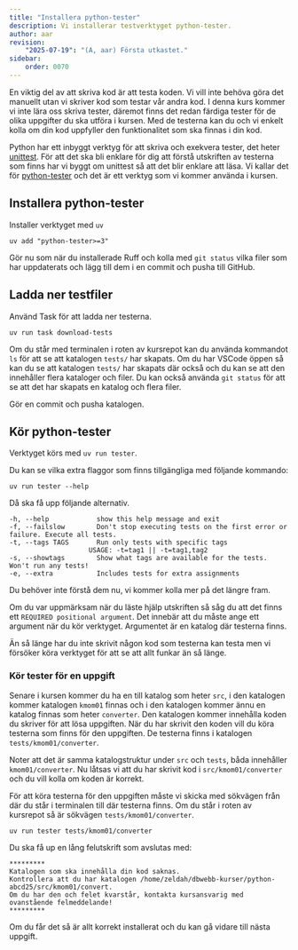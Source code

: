 ```yaml
---
title: "Installera python-tester" 
description: Vi installerar testverktyget python-tester.
author: aar
revision:
    "2025-07-19": "(A, aar) Första utkastet."
sidebar:
    order: 0070
---
```


En viktig del av att skriva kod är att testa koden. Vi vill inte behöva göra det manuellt utan vi skriver kod som testar vår andra kod. I denna kurs kommer vi inte lära oss skriva tester, däremot finns det redan färdiga tester för de olika uppgifter du ska utföra i kursen. Med de testerna kan du och vi enkelt kolla om din kod uppfyller den funktionalitet som ska finnas i din kod.

Python har ett inbyggt verktyg för att skriva och exekvera tester, det heter [unittest](https://docs.python.org/3/library/unittest.html). För att det ska bli enklare för dig att förstå utskriften av testerna som finns har vi byggt om unittest så att det blir enklare att läsa. Vi kallar det för [python-tester](https://pypi.org/project/python-tester/) och det är ett verktyg som vi kommer använda i kursen.



## Installera python-tester

Installer verktyget med `uv`

```console title="Installera python-tester med uv."
uv add "python-tester>=3"
```

Gör nu som när du installerade Ruff och kolla med `git status` vilka filer som har uppdaterats och lägg till dem i en commit och pusha till GitHub.



## Ladda ner testfiler

Använd Task för att ladda ner testerna.

```console title="Ladda ner tester med Task"
uv run task download-tests
```

Om du står med terminalen i roten av kursrepot kan du använda kommandot `ls` för att se att katalogen `tests/` har skapats. Om du har VSCode öppen så kan du se att katalogen `tests/` har skapats där också och du kan se att den innehåller flera kataloger och filer. Du kan också använda `git status` för att se att det har skapats en katalog och flera filer.

Gör en commit och pusha katalogen.




## Kör python-tester

Verktyget körs med `uv run tester`.

Du kan se vilka extra flaggor som finns tillgängliga med följande kommando:

```console title="Hjälp för python-tester."
uv run tester --help
```

Då ska få upp följande alternativ.

```
-h, --help            show this help message and exit
-f, --failslow        Don't stop executing tests on the first error or failure. Execute all tests.
-t, --tags TAGS       Run only tests with specific tags
                    USAGE: -t=tag1 || -t=tag1,tag2
-s, --showtags        Show what tags are available for the tests. Won't run any tests!
-e, --extra           Includes tests for extra assignments
```

Du behöver inte förstå dem nu, vi kommer kolla mer på det längre fram.

Om du var uppmärksam när du läste hjälp utskriften så såg du att det finns ett `REQUIRED positional argument`. Det innebär att du måste ange ett argument när du kör verktyget. Argumentet är en katalog där testerna finns.

Än så länge har du inte skrivit någon kod som testerna kan testa men vi försöker köra verktyget för att se att allt funkar än så länge.

### Kör tester för en uppgift

Senare i kursen kommer du ha en till katalog som heter `src`, i den katalogen kommer katalogen `kmom01` finnas och i den katalogen kommer ännu en katalog finnas som heter `converter`. Den katalogen kommer innehålla koden du skriver för att lösa uppgiften. När du har skrivit den koden vill du köra testerna som finns för den uppgiften. De testerna finns i katalogen `tests/kmom01/converter`.

Noter att det är samma katalogstruktur under `src` och `tests`, båda innehåller `kmom01/converter`. Nu låtsas vi att du har skrivit kod i `src/kmom01/converter` och du vill kolla om koden är korrekt.

För att köra testerna för den uppgiften måste vi skicka med sökvägen från där du står i terminalen till där testerna finns. Om du står i roten av kursrepot så är sökvägen `tests/kmom01/converter`.

```console title="Kör tester för converter uppgiften."
uv run tester tests/kmom01/converter
```

Du ska få up en lång felutskrift som avslutas med:

```
*********
Katalogen som ska innehålla din kod saknas.
Kontrollera att du har katalogen /home/zeldah/dbwebb-kurser/python-abcd25/src/kmom01/convert.
Om du har den och felet kvarstår, kontakta kursansvarig med ovanstående felmeddelande!
*********
```

Om du får det så är allt korrekt installerat och du kan gå vidare till nästa uppgift.
